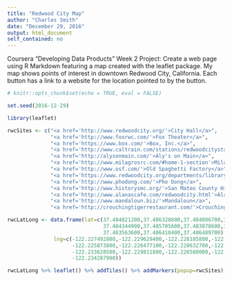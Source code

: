```yaml
---
title: "Redwood City Map"
author: "Charles Smith"
date: "December 29, 2016"
output: html_document
self_contained: no
---
```


Coursera "Developing Data Products" Week 2 Project: Create a web page using R Markdown featuring a map created with the leaflet package.  My map shows points of interest in downtown Redwood City, California.  Each button has a link to a website for the location pointed to by the button.


```r
# knitr::opts_chunk$set(echo = TRUE, eval = FALSE)
```

```r
set.seed(2016-12-29)

library(leaflet)

rwcSites <- c("<a href='http://www.redwoodcity.org/'>City Hall</a>",
              "<a href='http://www.foxrwc.com/'>Fox Theater</a>",
              "<a href='https://www.box.com/'>Box, Inc.</a>",
              "<a href='http://www.caltrain.com/stations/redwoodcitystation.html'>Caltrain Station</a>",
              "<a href='http://alysonmain.com/'>Aly's on Main</a>",
              "<a href='http://www.milagrosrc.com/#home-1-section'>Milagros</a>",
              "<a href='http://www.osf.com/'>Old Spaghetti Factory</a>",
              "<a href='https://www.redwoodcity.org/departments/library'>Library</a>",
              "<a href='http://www.phodong.com/'>Pho Dong</a>",
              "<a href='http://www.historysmc.org/'>San Mateo County History Museum</a>",
              "<a href='http://www.alanascafe.com/redwoodcity.html'>Alana's Cafe</a>",
              "<a href='http://www.mandaloun.biz/'>Mandaloun</a>",
              "<a href='http://crouchingtigerrestaurant.com/'>Crouching Tiger</a>")

rwcLatLong <- data.frame(lat=c(37.484821200,37.486328600,37.484806700,37.485430100,37.484863700,
                               37.484344900,37.485705600,37.483878600,37.486440100,37.486999700,
                               37.483563600,37.486410400,37.486489700),
               lng=c(-122.227492800,-122.229629400,-122.228185800,-122.231934000,
                     -122.225873800,-122.226477100,-122.228632700,-122.227434500,
                     -122.233628500,-122.229811800,-122.226580000,-122.226841700,
                     -122.234287900))
```
```r
rwcLatLong %>% leaflet() %>% addTiles() %>% addMarkers(popup=rwcSites)
```
